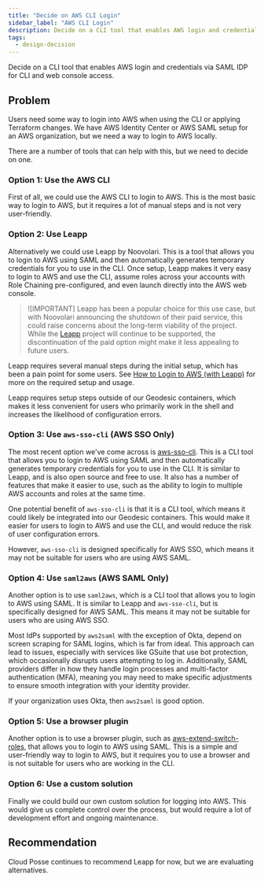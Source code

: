 ```yaml
---
title: "Decide on AWS CLI Login"
sidebar_label: "AWS CLI Login"
description: Decide on a CLI tool that enables AWS login and credentials via SAML IDP for CLI and web console access.
tags:
  - design-decision
---
```



<Intro>
  Decide on a CLI tool that enables AWS login and credentials via SAML IDP for
  CLI and web console access.
</Intro>

## Problem

Users need some way to login into AWS when using the CLI or applying Terraform changes. We have AWS Identity Center or AWS SAML setup for an AWS organization, but we need a way to login to AWS locally.

There are a number of tools that can help with this, but we need to decide on one.

### Option 1: Use the AWS CLI

First of all, we could use the AWS CLI to login to AWS. This is the most basic way to login to AWS, but it requires a lot of manual steps and is not very user-friendly.

### Option 2: Use Leapp

Alternatively we could use Leapp by Noovolari. This is a tool that allows you to login to AWS using SAML and then automatically generates temporary credentials for you to use in the CLI. Once setup, Leapp makes it very easy to login to AWS and use the CLI, assume roles across your accounts with Role Chaining pre-configured, and even launch directly into the AWS web console.

> ![IMPORTANT]
> Leapp has been a popular choice for this use case, but with Noovolari announcing the shutdown of their paid service, this could raise concerns about the long-term viability of the project. While the [Leapp](https://github.com/Noovolari/leapp) project will continue to be supported, the discontinuation of the paid option might make it less appealing to future users.

Leapp requires several manual steps during the initial setup, which has been a pain point for some users. See [How to Login to AWS (with Leapp)](/layers/identity/how-to-log-into-aws/) for more on the required setup and usage.

Leapp requires setup steps outside of our Geodesic containers, which makes it less convenient for users who primarily work in the shell and increases the likelihood of configuration errors.

### Option 3: Use `aws-sso-cli` (AWS SSO Only)

The most recent option we've come across is [aws-sso-cli](https://github.com/synfinatic/aws-sso-cli). This is a CLI tool that allows you to login to AWS using SAML and then automatically generates temporary credentials for you to use in the CLI. It is similar to Leapp, and is also open source and free to use. It also has a number of features that make it easier to use, such as the ability to login to multiple AWS accounts and roles at the same time.

One potential benefit of `aws-sso-cli` is that it is a CLI tool, which means it could likely be integrated into our Geodesic containers. This would make it easier for users to login to AWS and use the CLI, and would reduce the risk of user configuration errors.

However, `aws-sso-cli` is designed specifically for AWS SSO, which means it may not be suitable for users who are using AWS SAML.

### Option 4: Use `saml2aws` (AWS SAML Only)

Another option is to use `saml2aws`, which is a CLI tool that allows you to login to AWS using SAML. It is similar to Leapp and `aws-sso-cli`, but is specifically designed for AWS SAML. This means it may not be suitable for users who are using AWS SSO.

Most IdPs supported by `aws2saml` with the exception of Okta, depend on screen scraping for SAML logins, which is far from ideal. This approach can lead to issues, especially with services like GSuite that use bot protection, which occasionally disrupts users attempting to log in. Additionally, SAML providers differ in how they handle login processes and multi-factor authentication (MFA), meaning you may need to make specific adjustments to ensure smooth integration with your identity provider.

If your organization uses Okta, then `aws2saml` is good option.

### Option 5: Use a browser plugin

Another option is to use a browser plugin, such as [aws-extend-switch-roles](https://github.com/tilfinltd/aws-extend-switch-roles), that allows you to login to AWS using SAML. This is a simple and user-friendly way to login to AWS, but it requires you to use a browser and is not suitable for users who are working in the CLI.

### Option 6: Use a custom solution

Finally we could build our own custom solution for logging into AWS. This would give us complete control over the process, but would require a lot of development effort and ongoing maintenance.

## Recommendation

Cloud Posse continues to recommend Leapp for now, but we are evaluating alternatives.
